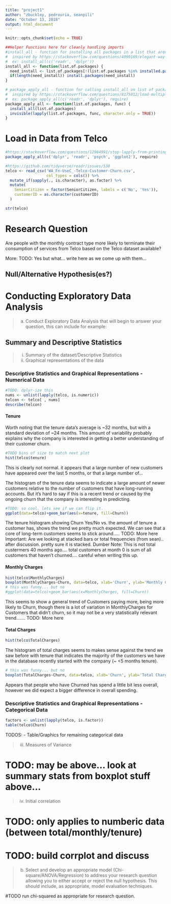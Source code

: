```yaml
---
title: "project1"
author: "zbuckley, pedrouria, seanpili"
date: "October 13, 2018"
output: html_document
---
```


```r
knitr::opts_chunk$set(echo = TRUE)

##Helper Functions here for cleanly handling imports
#install_all - function for installing all packages in a list that aren't available
#  inspired by https://stackoverflow.com/questions/4090169/elegant-way-to-check-for-missing-packages-and-install-them
#  ex: install_all(c('readr', 'dplyr'))
install_all <- function(list.of.packages) {
  need_install <- list.of.packages[!(list.of.packages %in% installed.packages()[,"Package"])]
  if(length(need_install)) install.packages(need_install)
}

# package_apply_all - function for calling install_all on list of packages, then applying a function to them
#  inspired by https://stackoverflow.com/questions/8175912/load-multiple-packages-at-once
#  ex: package_apply_all(c('readr', 'dplyr'), require)
package_apply_all <- function(list.of.packages, func) {
  install_all(list.of.packages)
  invisible(lapply(list.of.packages, func, character.only = TRUE))
}
```

# Load in Data from Telco

```r
#https://stackoverflow.com/questions/12984991/stop-lapply-from-printing-to-console
package_apply_all(c('dplyr', 'readr', 'psych', 'ggplot2'), require)

#https://github.com/tidyverse/readr/issues/530
telco <- read_csv('WA_Fn-UseC_-Telco-Customer-Churn.csv',
                  col_types = cols()) %>%
  mutate_if(sapply(., is.character), as.factor) %>%
  mutate(
    SeniorCitizen = factor(SeniorCitizen, labels = c('No', 'Yes')),
    customerID = as.character(customerID)
  )

str(telco)
```

# Research Question

Are people with the monthly contract type more likely to terminate their consumption of services from Telco based on the Telco dataset available?

More:
TODO: Yes but what... write here as we come up with them...  

## Null/Alternative Hypothesis(es?)


# Conducting Exploratory Data Analysis

> a. Conduct Exploratory Data Analysis that will begin to answer your question, this
> can include for example:

## Summary and Descriptive Statistics

> i. Summary of the dataset/Descriptive Statistics
> ii. Graphical representations of the data

### Descriptive Statistics and Graphical Representations - Numerical Data


```r
#TODO: dplyr-ize this
nums <- unlist(lapply(telco, is.numeric))
telcon <- telco[ , nums]
describe(telcon)
```

#### Tenure

Worth noting that the tenure data's average is ~32 months, but with a standard deviation of ~24 months. This amount of variability probably explains why the company is interested in getting a better understanding of their customer churn.

```r
#TODO bins of size to match next plot
hist(telco$tenure)
```

This is clearly not normal. it appears that a large number of new customers have appeared over the last 5 months, or that a large number of...

The histogram of the tenure data seems to indicate a large amount of newer customers relative to the number of customers that have long-running accounts. But it's hard to say if this is a recent trend or caused by the ongoing churn that the company is interesting in predicting. 

```r
#TODO: so cool. lets see if we can flip it.
ggplot(data=telco)+geom_bar(aes(x=tenure, fill=Churn))
```

The tenure histogram showing Churn Yes/No vs. the amount of tenure a customer has, shows the trend we pretty much expected. We can see that a core of long-term customers seems to stick around..... 
TODO: More here
Important: Are we looking at stacked bars or total frequencies (from sean).. after discussion. pretty sure it is stacked.
Dumber Note: This is not total custermers 40 months ago.... total customers at month 0 is sum of all customers that haven't churned.... careful when writing this up.

#### Monthly Charges

```r
hist(telco$MonthlyCharges)
boxplot(MonthlyCharges~Churn, data=telco, xlab='Churn', ylab='Monthly Charges($)', main='Monthly Charges by Churn')
# this was funny... but no
#ggplot(data=telco)+geom_bar(aes(x=MonthlyCharges, fill=Churn))
```

This seems to show a general trend of Customers paying more, being more likely to Churn, though there is a lot of variation in MonthlyCharges for Customers that didn't churn, so it may not be a very statistically relevant trend....... 
TODO: More here

#### Total Charges

```r
hist(telco$TotalCharges)
```

The histogram of total charges seems to makes sense against the trend we saw before with tenure that indicates the majority of the customers we have in the database recently started with the company (~ <5 months tenure).

```r
# this was funny... but no
boxplot(TotalCharges~Churn, data=telco, xlab='Churn', ylab='Total Charges($)', main='Total Charges by Churn')
```

Appears that people who have Churned has spend a little bit less overall, however we did expect a bigger difference in overall spending.

### Descriptive Statistics and Graphical Representations - Categorical Data

```r
factors <- unlist(lapply(telco, is.factor))
table(telco$Churn)
```

TODOS:
 - Table/Graphics for remaining categorical data
 
> iii. Measures of Variance

# TODO: may be above... look at summary stats from boxplot stuff above... 

> iv. Initial correlation

# TODO: only applies to numberic data (between total/monthly/tenure)
# TODO: build corrplot and discuss

> b. Select and develop an appropriate model (Chi-square/ANOVA/Regression) to
> address your research question allowing you to either accept or reject the null
> hypothesis. This should include, as appropriate, model evaluation techniques. 

#TODO run chi-squared as appropriate for research question. 
